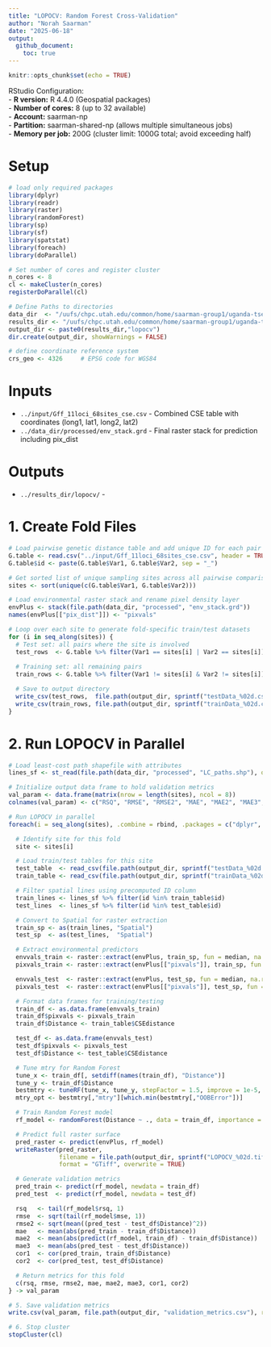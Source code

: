 ```yaml
---
title: "LOPOCV: Random Forest Cross-Validation"
author: "Norah Saarman"
date: "2025-06-18"
output:
  github_document:
    toc: true
---
```


```r
knitr::opts_chunk$set(echo = TRUE)
```
RStudio Configuration:  
- **R version:** R 4.4.0 (Geospatial packages)  
- **Number of cores:** 8 (up to 32 available)   
- **Account:** saarman-np  
- **Partition:** saarman-shared-np (allows multiple simultaneous jobs)  
- **Memory per job:** 200G (cluster limit: 1000G total; avoid exceeding half)    

# Setup
```r
# load only required packages
library(dplyr)
library(readr)
library(raster)
library(randomForest)
library(sp)
library(sf)
library(spatstat)
library(foreach)
library(doParallel)

# Set number of cores and register cluster
n_cores <- 8
cl <- makeCluster(n_cores)
registerDoParallel(cl)

# Define Paths to directories
data_dir  <- "/uufs/chpc.utah.edu/common/home/saarman-group1/uganda-tsetse-LG/data"
results_dir <- "/uufs/chpc.utah.edu/common/home/saarman-group1/uganda-tsetse-LG/results/"
output_dir <- paste0(results_dir,"lopocv")
dir.create(output_dir, showWarnings = FALSE)

# define coordinate reference system
crs_geo <- 4326     # EPSG code for WGS84
```

# Inputs
  - `../input/Gff_11loci_68sites_cse.csv` - Combined CSE table with coordinates (long1, lat1, long2, lat2)
  - `../data_dir/processed/env_stack.grd` - Final raster stack for prediction including pix_dist
  
# Outputs  
  - `../results_dir/lopocv/` - 
  
# 1. Create Fold Files
```r
# Load pairwise genetic distance table and add unique ID for each pair
G.table <- read.csv("../input/Gff_11loci_68sites_cse.csv", header = TRUE)
G.table$id <- paste(G.table$Var1, G.table$Var2, sep = "_")

# Get sorted list of unique sampling sites across all pairwise comparisons
sites <- sort(unique(c(G.table$Var1, G.table$Var2)))

# Load environmental raster stack and rename pixel density layer
envPlus <- stack(file.path(data_dir, "processed", "env_stack.grd"))
names(envPlus[["pix_dist"]]) <- "pixvals"

# Loop over each site to generate fold-specific train/test datasets
for (i in seq_along(sites)) {
  # Test set: all pairs where the site is involved
  test_rows  <- G.table %>% filter(Var1 == sites[i] | Var2 == sites[i])
  
  # Training set: all remaining pairs
  train_rows <- G.table %>% filter(Var1 != sites[i] & Var2 != sites[i])

  # Save to output directory
  write_csv(test_rows,  file.path(output_dir, sprintf("testData_%02d.csv", i)))
  write_csv(train_rows, file.path(output_dir, sprintf("trainData_%02d.csv", i)))
}
```

# 2. Run LOPOCV in Parallel 
```r
# Load least-cost path shapefile with attributes
lines_sf <- st_read(file.path(data_dir, "processed", "LC_paths.shp"), quiet = TRUE)

# Initialize output data frame to hold validation metrics
val_param <- data.frame(matrix(nrow = length(sites), ncol = 8))
colnames(val_param) <- c("RSQ", "RMSE", "RMSE2", "MAE", "MAE2", "MAE3", "COR1", "COR2")

# Run LOPOCV in parallel
foreach(i = seq_along(sites), .combine = rbind, .packages = c("dplyr", "readr", "raster", "randomForest", "sp", "sf")) %dopar% {

  # Identify site for this fold
  site <- sites[i]

  # Load train/test tables for this site
  test_table  <- read_csv(file.path(output_dir, sprintf("testData_%02d.csv", i)), show_col_types = FALSE)
  train_table <- read_csv(file.path(output_dir, sprintf("trainData_%02d.csv", i)), show_col_types = FALSE)

  # Filter spatial lines using precomputed ID column
  train_lines <- lines_sf %>% filter(id %in% train_table$id)
  test_lines  <- lines_sf %>% filter(id %in% test_table$id)

  # Convert to Spatial for raster extraction
  train_sp <- as(train_lines, "Spatial")
  test_sp  <- as(test_lines,  "Spatial")

  # Extract environmental predictors
  envvals_train <- raster::extract(envPlus, train_sp, fun = median, na.rm = TRUE)
  pixvals_train <- raster::extract(envPlus[["pixvals"]], train_sp, fun = sum, na.rm = TRUE)

  envvals_test  <- raster::extract(envPlus, test_sp, fun = median, na.rm = TRUE)
  pixvals_test  <- raster::extract(envPlus[["pixvals"]], test_sp, fun = sum, na.rm = TRUE)

  # Format data frames for training/testing
  train_df <- as.data.frame(envvals_train)
  train_df$pixvals <- pixvals_train
  train_df$Distance <- train_table$CSEdistance

  test_df <- as.data.frame(envvals_test)
  test_df$pixvals <- pixvals_test
  test_df$Distance <- test_table$CSEdistance

  # Tune mtry for Random Forest
  tune_x <- train_df[, setdiff(names(train_df), "Distance")]
  tune_y <- train_df$Distance
  bestmtry <- tuneRF(tune_x, tune_y, stepFactor = 1.5, improve = 1e-5, ntree = 500, trace = FALSE)
  mtry_opt <- bestmtry[,"mtry"][which.min(bestmtry[,"OOBError"])]

  # Train Random Forest model
  rf_model <- randomForest(Distance ~ ., data = train_df, importance = TRUE, mtry = mtry_opt, na.action = na.omit)

  # Predict full raster surface
  pred_raster <- predict(envPlus, rf_model)
  writeRaster(pred_raster,
              filename = file.path(output_dir, sprintf("LOPOCV_%02d.tif", i)),
              format = "GTiff", overwrite = TRUE)

  # Generate validation metrics
  pred_train <- predict(rf_model, newdata = train_df)
  pred_test  <- predict(rf_model, newdata = test_df)

  rsq   <- tail(rf_model$rsq, 1)
  rmse  <- sqrt(tail(rf_model$mse, 1))
  rmse2 <- sqrt(mean((pred_test - test_df$Distance)^2))
  mae   <- mean(abs(pred_train - train_df$Distance))
  mae2  <- mean(abs(predict(rf_model, train_df) - train_df$Distance))
  mae3  <- mean(abs(pred_test - test_df$Distance))
  cor1  <- cor(pred_train, train_df$Distance)
  cor2  <- cor(pred_test, test_df$Distance)

  # Return metrics for this fold
  c(rsq, rmse, rmse2, mae, mae2, mae3, cor1, cor2)
} -> val_param

# 5. Save validation metrics
write.csv(val_param, file.path(output_dir, "validation_metrics.csv"), row.names = FALSE)

# 6. Stop cluster
stopCluster(cl)
```
